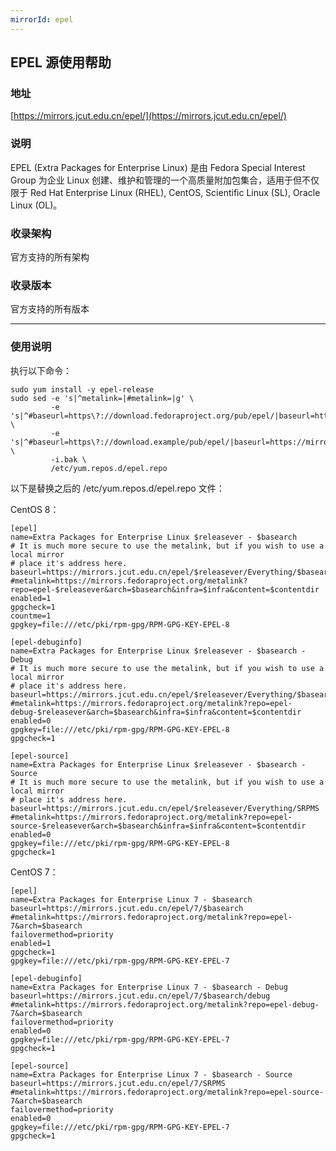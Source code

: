 ```yaml
---
mirrorId: epel
---
```


## EPEL 源使用帮助

### 地址

[https://mirrors.jcut.edu.cn/epel/](https://mirrors.jcut.edu.cn/epel/)

### 说明

EPEL (Extra Packages for Enterprise Linux) 是由 Fedora Special Interest Group 为企业 Linux 创建、维护和管理的一个高质量附加包集合，适用于但不仅限于 Red Hat Enterprise Linux (RHEL), CentOS, Scientific Linux (SL), Oracle Linux (OL)。

### 收录架构

官方支持的所有架构

### 收录版本

官方支持的所有版本

---

### 使用说明

执行以下命令：

```shell
sudo yum install -y epel-release
sudo sed -e 's|^metalink=|#metalink=|g' \
         -e 's|^#baseurl=https\?://download.fedoraproject.org/pub/epel/|baseurl=https://mirrors.jcut.edu.cn/epel/|g' \
         -e 's|^#baseurl=https\?://download.example/pub/epel/|baseurl=https://mirrors.jcut.edu.cn/epel/|g' \
         -i.bak \
         /etc/yum.repos.d/epel.repo
```

以下是替换之后的 /etc/yum.repos.d/epel.repo 文件：

CentOS 8：

```text
[epel]
name=Extra Packages for Enterprise Linux $releasever - $basearch
# It is much more secure to use the metalink, but if you wish to use a local mirror
# place it's address here.
baseurl=https://mirrors.jcut.edu.cn/epel/$releasever/Everything/$basearch
#metalink=https://mirrors.fedoraproject.org/metalink?repo=epel-$releasever&arch=$basearch&infra=$infra&content=$contentdir
enabled=1
gpgcheck=1
countme=1
gpgkey=file:///etc/pki/rpm-gpg/RPM-GPG-KEY-EPEL-8

[epel-debuginfo]
name=Extra Packages for Enterprise Linux $releasever - $basearch - Debug
# It is much more secure to use the metalink, but if you wish to use a local mirror
# place it's address here.
baseurl=https://mirrors.jcut.edu.cn/epel/$releasever/Everything/$basearch/debug
#metalink=https://mirrors.fedoraproject.org/metalink?repo=epel-debug-$releasever&arch=$basearch&infra=$infra&content=$contentdir
enabled=0
gpgkey=file:///etc/pki/rpm-gpg/RPM-GPG-KEY-EPEL-8
gpgcheck=1

[epel-source]
name=Extra Packages for Enterprise Linux $releasever - $basearch - Source
# It is much more secure to use the metalink, but if you wish to use a local mirror
# place it's address here.
baseurl=https://mirrors.jcut.edu.cn/epel/$releasever/Everything/SRPMS
#metalink=https://mirrors.fedoraproject.org/metalink?repo=epel-source-$releasever&arch=$basearch&infra=$infra&content=$contentdir
enabled=0
gpgkey=file:///etc/pki/rpm-gpg/RPM-GPG-KEY-EPEL-8
gpgcheck=1
```

CentOS 7：

```text
[epel]
name=Extra Packages for Enterprise Linux 7 - $basearch
baseurl=https://mirrors.jcut.edu.cn/epel/7/$basearch
#metalink=https://mirrors.fedoraproject.org/metalink?repo=epel-7&arch=$basearch
failovermethod=priority
enabled=1
gpgcheck=1
gpgkey=file:///etc/pki/rpm-gpg/RPM-GPG-KEY-EPEL-7

[epel-debuginfo]
name=Extra Packages for Enterprise Linux 7 - $basearch - Debug
baseurl=https://mirrors.jcut.edu.cn/epel/7/$basearch/debug
#metalink=https://mirrors.fedoraproject.org/metalink?repo=epel-debug-7&arch=$basearch
failovermethod=priority
enabled=0
gpgkey=file:///etc/pki/rpm-gpg/RPM-GPG-KEY-EPEL-7
gpgcheck=1

[epel-source]
name=Extra Packages for Enterprise Linux 7 - $basearch - Source
baseurl=https://mirrors.jcut.edu.cn/epel/7/SRPMS
#metalink=https://mirrors.fedoraproject.org/metalink?repo=epel-source-7&arch=$basearch
failovermethod=priority
enabled=0
gpgkey=file:///etc/pki/rpm-gpg/RPM-GPG-KEY-EPEL-7
gpgcheck=1
```
